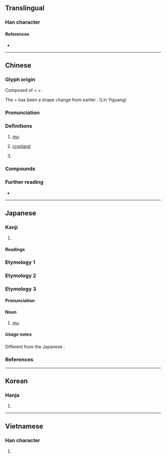 {{also|亩}}
{{character info/new}}
==Translingual==

===Han character===
{{Han char|rn=102|rad=田|as=05|sn=10|four=07680|canj=YWNO|ids=⿰亩久}}

====References====
* {{Han ref|kx=0761.140|dkj=21815|dj=1171.060|hdz=42538.030|uh=755D|ud=30045|bh=AF61|bd=44897}}

----

==Chinese==
{{zh-forms|s=亩|alt=畞,𤱑,畒,畆,畮}}
{{zh-wp}}

===Glyph origin===
{{Han etym}}

Composed of {{l|zh|田|t=cropland}} + {{l|zh|十|t=ten}} + {{l|zh|久|t=longlasting}}.

The {{l|zh|十}} + {{l|zh|久}} has been a shape change from earlier {{och-l|每}}. (Lin Yiguang)

===Pronunciation===
{{zh-pron
|m=mǔ
|m-s=mong3
|c=mau5
|h=pfs=méu
|md=mū
|mn=bó͘
|mc=y
|oc=y
|ma=
|cat=cl,n
}}

===Definitions===
{{zh-hanzi}}

# [[mu]] {{gloss|a Chinese measuring unit currently equivalent to 666 and 2/3 meters squared in Mainland China}}
# {{lb|zh|classical}} [[cropland]]
# {{zh-classifier|[[fields]]}} {{rfv-sense|zh}}

===Compounds===
{{zh-der|畝把兩畝|畝把二畝|壟畝之臣|南畝|市畝|十畝之間|一畝之宮|地畝|公畝|畎畝下才|畎畝|畎畝之中|畝鍾|畝丘|英畝|隴畝}}

===Further reading===
* {{pedia|Chinese units of measurement}}

{{zh-cat|Elementary}}

----

==Japanese==

===Kanji===
{{ja-kanji|grade=c|rs=田05}}

# {{defn|lang=ja|sort=田05}}

====Readings====
{{ja-readings
|goon=む, も
|kanon=ぼう
|kanyoon=ほ
|kun=うね-, せ-
}}

===Etymology 1===
{{ja-kanjitab|うね|yomi=k}}
{{ja-see|うね}}

===Etymology 2===
{{ja-kanjitab|せ|yomi=k}}
{{ja-see|せ}}

===Etymology 3===
{{ja-kanjitab|ほ|yomi=kanyoon}}

====Pronunciation====
{{ja-pron|ほ|acc=1|acc_ref=DJR|yomi=kanyoon}}

====Noun====
{{ja-noun|ほ}}

# [[mu]] {{gloss|Chinese unit of surface area}}

=====Usage notes=====
Different from the Japanese {{m|ja|畝|tr=se|t={{w|Se (unit of measurement)|''se''}}}}.

===References===
<references/>

----

==Korean==

===Hanja===
{{ko-hanja|hangeul=[[무]]|eumhun=|rv=mu|mr=mu|y=mu}}

# {{defn|lang=ko|sort=田05}}

----

==Vietnamese==

===Han character===
{{vi-hantu|[[mẩu]], [[mẫu]]|rs=田05}}

# {{defn|lang=vi}}